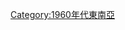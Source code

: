 {{Portal|東南亞|年}}

{{yearcat}}
{{year by category
|m=1
|c=9
|d=6
|y=8
|cat=東南亞
|sortkey=in Southeast Asia
|parent=依年份劃分的20世紀東南亞
|subcat=1968年亞洲
}}

[[Category:1960年代東南亞|Category:1960年代東南亞]]